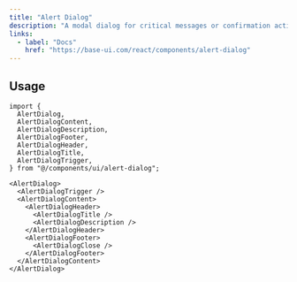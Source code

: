 ```yaml
---
title: "Alert Dialog"
description: "A modal dialog for critical messages or confirmation actions."
links:
  - label: "Docs"
    href: "https://base-ui.com/react/components/alert-dialog"
---
```


<Preview name="alert-dialog-demo" />

## Usage

```tsx title="Imports"
import {
  AlertDialog,
  AlertDialogContent,
  AlertDialogDescription,
  AlertDialogFooter,
  AlertDialogHeader,
  AlertDialogTitle,
  AlertDialogTrigger,
} from "@/components/ui/alert-dialog";
```

```tsx title="Anatomy"
<AlertDialog>
  <AlertDialogTrigger />
  <AlertDialogContent>
    <AlertDialogHeader>
      <AlertDialogTitle />
      <AlertDialogDescription />
    </AlertDialogHeader>
    <AlertDialogFooter>
      <AlertDialogClose />
    </AlertDialogFooter>
  </AlertDialogContent>
</AlertDialog>
```
